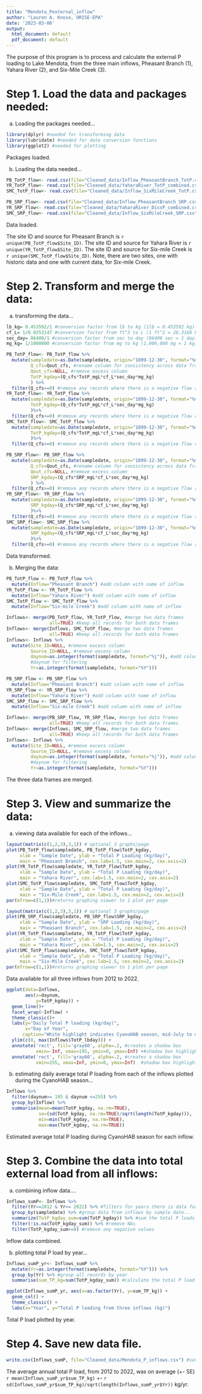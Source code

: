 ```yaml
---
title: "Mendota_Pexternal_inflow"
author: "Lauren A. Knose, ORISE-EPA"
date: '2023-03-06'
output:
  html_document: default
  pdf_document: default
---
```


The purpose of this program is to process and calculate the external P loading
to Lake Mendota, from the three main inflows, Pheasant Branch (1), Yahara River 
(2), and Six-Mile Creek (3). 


# Step 1. Load the data and packages needed:

a) Loading the packages needed...

```r
library(dplyr) #needed for transforming data
library(lubridate) #needed for date conversion functions
library(ggplot2) #needed for plotting
```

Packages loaded.


b) Loading the data needed...

```r
PB_TotP_flow<- read.csv(file="Cleaned_data/Inflow_PheasantBranch_TotP.csv")
YR_TotP_flow<- read.csv(file="Cleaned_data/YaharaRiver_TotP_combined.csv")
SMC_TotP_flow<- read.csv(file="Cleaned_data/Inflow_SixMileCreek_TotP.csv")

PB_SRP_flow<- read.csv(file="Cleaned_data/Inflow_PheasantBranch_SRP.csv")
YR_SRP_flow<- read.csv(file="Cleaned_data/YaharaRiver_DissP_combined.csv")
SMC_SRP_flow<- read.csv(file="Cleaned_data/Inflow_SixMileCreek_SRP.csv")
```

Data loaded.

The site ID and source for Pheasant Branch is `r unique(PB_TotP_flow$Site_ID)`.
The site ID and source for Yahara River is `r unique(YR_TotP_flow$Site_ID)`.
The site ID and source for Six-mile Creek is `r unique(SMC_TotP_flow$Site_ID)`.
Note, there are two sites, one with historic data and one with current data, for
Six-mile Creek.

# Step 2. Transform and merge the data:

a) transforming the data...

```r
lb_kg= 0.453592/1 #conversion factor from lb to kg (1lb = 0.453592 kg)
cf_L= 1/0.0353147 #conversion factor from ft^3 to L (1 ft^2 = 28.3168 L)
sec_day= 86400/1 #conversion factor from sec to day (86400 sec = 1 day)
mg_kg= 1/1000000 #conversion factor from mg to kg (1,000,000 mg = 1 kg)

PB_TotP_flow<- PB_TotP_flow %>%
  mutate(sampledate=as.Date(sampledate, origin="1899-12-30", format="%m/%d/%Y"),
         Q_cfs=Qout_cfs, #rename column for consistency across data frames
         Qout_cfs=NULL, #remove excess column
         TotP_kgday=(Q_cfs*TotP_mgL*cf_L*sec_day*mg_kg)
         ) %>%
  filter(Q_cfs>=0) #remove any records where there is a negative flow rate
YR_TotP_flow<- YR_TotP_flow %>%
  mutate(sampledate=as.Date(sampledate, origin="1899-12-30", format="%m/%d/%Y"),
         TotP_kgday=(Q_cfs*TotP_mgL*cf_L*sec_day*mg_kg)
         )%>%
  filter(Q_cfs>=0) #remove any records where there is a negative flow rate
SMC_TotP_flow<- SMC_TotP_flow %>%
  mutate(sampledate=as.Date(sampledate, origin="1899-12-30", format="%m/%d/%Y"),
         TotP_kgday=(Q_cfs*TotP_mgL*cf_L*sec_day*mg_kg)
         )%>%
  filter(Q_cfs>=0) #remove any records where there is a negative flow rate

PB_SRP_flow<- PB_SRP_flow %>%
  mutate(sampledate=as.Date(sampledate, origin="1899-12-30", format="%m/%d/%Y"),
         Q_cfs=Qout_cfs, #rename column for consistency across data frames
         Qout_cfs=NULL, #remove excess column
         SRP_kgday=(Q_cfs*SRP_mgL*cf_L*sec_day*mg_kg)
         ) %>%
  filter(Q_cfs>=0) #remove any records where there is a negative flow rate
YR_SRP_flow<- YR_SRP_flow %>%
  mutate(sampledate=as.Date(sampledate, origin="1899-12-30", format="%m/%d/%Y"),
         SRP_kgday=(Q_cfs*SRP_mgL*cf_L*sec_day*mg_kg)
         )%>%
  filter(Q_cfs>=0) #remove any records where there is a negative flow rate
SMC_SRP_flow<- SMC_SRP_flow %>%
  mutate(sampledate=as.Date(sampledate, origin="1899-12-30", format="%m/%d/%Y"),
         SRP_kgday=(Q_cfs*SRP_mgL*cf_L*sec_day*mg_kg)
         )%>%
  filter(Q_cfs>=0) #remove any records where there is a negative flow rate
```

Data transformed.

b) Merging the data:

```r
PB_TotP_flow <- PB_TotP_flow %>%
  mutate(Inflow="Pheasant Branch") #add column with name of inflow
YR_TotP_flow <- YR_TotP_flow %>%
  mutate(Inflow="Yahara River") #add column with name of inflow
SMC_TotP_flow <- SMC_TotP_flow %>%
  mutate(Inflow="Six-mile Creek") #add column with name of inflow

Inflows<- merge(PB_TotP_flow, YR_TotP_flow, #merge two data frames
                all=TRUE) #keep all records for both data frames
Inflows<- merge(Inflows, SMC_TotP_flow, #merge two data frames
                all=TRUE) #keep all records for both data frames                
Inflows<- Inflows %>%
  mutate(Site_ID=NULL, #remove excess column
         Source_ID=NULL, #remove excess column
         daynum=as.integer(format(sampledate, format="%j")), #add column with 
         #daynum for filtering
         Yr=as.integer(format(sampledate, format="%Y"))) 

PB_SRP_flow <- PB_SRP_flow %>%
  mutate(Inflow="Pheasant Branch") #add column with name of inflow
YR_SRP_flow <- YR_SRP_flow %>%
  mutate(Inflow="Yahara River") #add column with name of inflow
SMC_SRP_flow <- SMC_SRP_flow %>%
  mutate(Inflow="Six-mile Creek") #add column with name of inflow

Inflows<- merge(PB_SRP_flow, YR_SRP_flow, #merge two data frames
                all=TRUE) #keep all records for both data frames
Inflows<- merge(Inflows, SMC_SRP_flow, #merge two data frames
                all=TRUE) #keep all records for both data frames                
Inflows<- Inflows %>%
  mutate(Site_ID=NULL, #remove excess column
         Source_ID=NULL, #remove excess column
         daynum=as.integer(format(sampledate, format="%j")), #add column with 
         #daynum for filtering
         Yr=as.integer(format(sampledate, format="%Y")))
```

The three data frames are merged.

# Step 3. View and summarize the data:

a) viewing data available for each of the inflows...

```r
layout(matrix(c(1,2,3),3,1)) # optional 3 graphs/page
plot(PB_TotP_flow$sampledate, PB_TotP_flow$TotP_kgday, 
     xlab = "Sample Date", ylab = "Total P Loading (kg/day)", 
     main = "Pheasant Branch", cex.lab=1.5, cex.main=2, cex.axis=2)
plot(YR_TotP_flow$sampledate, YR_TotP_flow$TotP_kgday, 
     xlab = "Sample Date", ylab = "Total P Loading (kg/day)", 
     main = "Yahara River", cex.lab=1.5, cex.main=2, cex.axis=2)
plot(SMC_TotP_flow$sampledate, SMC_TotP_flow$TotP_kgday, 
     xlab = "Sample Date", ylab = "Total P Loading (kg/day)", 
     main = "Six-Mile Creek", cex.lab=1.5, cex.main=2, cex.axis=2)
par(mfrow=c(1,1))#returns graphing viewer to 1 plot per page

layout(matrix(c(1,2,3),3,1)) # optional 3 graphs/page
plot(PB_SRP_flow$sampledate, PB_SRP_flow$SRP_kgday, 
     xlab = "Sample Date", ylab = "SRP Loading (kg/day)", 
     main = "Pheasant Branch", cex.lab=1.5, cex.main=2, cex.axis=2)
plot(YR_TotP_flow$sampledate, YR_TotP_flow$TotP_kgday, 
     xlab = "Sample Date", ylab = "Total P Loading (kg/day)", 
     main = "Yahara River", cex.lab=1.5, cex.main=2, cex.axis=2)
plot(SMC_TotP_flow$sampledate, SMC_TotP_flow$TotP_kgday, 
     xlab = "Sample Date", ylab = "Total P Loading (kg/day)", 
     main = "Six-Mile Creek", cex.lab=1.5, cex.main=2, cex.axis=2)
par(mfrow=c(1,1))#returns graphing viewer to 1 plot per page


```

Data available for all three inflows from 2012 to 2022.

```r
ggplot(data=Inflows, 
       aes(x=daynum, 
           y=TotP_kgday)) +
  geom_line()+
  facet_wrap(~Inflow) +
  theme_classic()+
  labs(y="Daily Total P loading (kg/day)",
       x="Day of Year",
      caption="White highlight indicates CyanoHAB season, mid-July to mid-Sept.") +
  ylim(c(0, max(Inflows$TotP_lbday))) +
  annotate('rect', fill='gray60', alpha=.2, #creates a shadow box 
           xmin=-Inf, xmax=195, ymin=0, ymax=Inf) +#shadow box highlights CyanoHAB season
  annotate('rect', fill='gray60', alpha=.2, #creates a shadow box 
           xmin=255, xmax=Inf, ymin=0, ymax=Inf)  #shadow box highlights CyanoHAB season
```

b) estimating daily average total P loading from each of the inflows plotted 
during the CyanoHAB season...

```r
Inflows %>%
  filter(daynum>= 195 & daynum <=255) %>%
  group_by(Inflow) %>%
  summarise(mean=mean(TotP_kgday, na.rm=TRUE),
            se=(sd(TotP_kgday, na.rm=TRUE)/sqrt(length(TotP_kgday))),
            min=min(TotP_kgday, na.rm=TRUE),
            max=max(TotP_kgday, na.rm=TRUE))
```

Estimated average total P loading during CyanoHAB season for each inflow.

# Step 3. Combine the data into total external load from all inflows:

a) combining inflow data....
```r
Inflows_sumP<- Inflows %>% 
  filter(Yr>=2012 & Yr<= 2022) %>% #filters for years there is data for all inflows
  group_by(sampledate) %>% #group data from inflows by sample date...
  summarize(TotP_kgday_sum=sum(TotP_kgday)) %>% #sum the total P loads for all three inflows
  filter(!is.na(TotP_kgday_sum)) %>% #remove NAs 
  filter(TotP_kgday_sum>=0) #remove any negative values
```

Inflow data combined.

b) plotting total P load by year...

```r
Inflows_sumP_yr<- Inflows_sumP %>%
  mutate(Yr=as.integer(format(sampledate, format="%Y"))) %>%
  group_by(Yr) %>% #group all records by year
  summarise(sum_TP_kg=sum(TotP_kgday_sum)) #calculate the total P load 

ggplot(Inflows_sumP_yr, aes(x=as.factor(Yr), y=sum_TP_kg)) +
  geom_col() +
  theme_classic() +
  labs(x="Year", y="Total P loading from three inflows (kg)") 
```

Total P load plotted by year.

# Step 4. Save new data file.

```R
write.csv(Inflows_sumP, file="Cleaned_data/Mendota_P_inflows.csv") #save as new data file
```

The average annual total P load, from 2012 to 2022, was on average (+- SE) 
`r mean(Inflows_sumP_yr$sum_TP_kg)` +- `r sd(Inflows_sumP_yr$sum_TP_kg)/sqrt(length(Inflows_sumP_yr$Yr))` kg/yr. 


